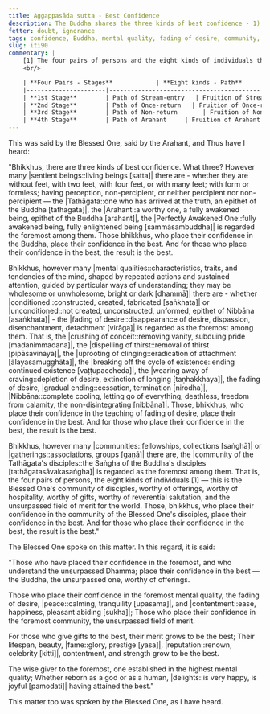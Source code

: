 ```yaml
---
title: Aggappasāda sutta - Best Confidence
description: The Buddha shares the three kinds of best confidence - 1) in the Buddha, 2) in the mental quality of fading of desire, and 3) in the community of the Blessed One's disciples.
fetter: doubt, ignorance
tags: confidence, Buddha, mental quality, fading of desire, community, disciples, Dhamma, Saṅgha, iti, iti50-99
slug: iti90
commentary: |
    [1] The four pairs of persons and the eight kinds of individuals that constitute the community of the Blessed One's disciples are as follows:
    <br/>

    | **Four Pairs - Stages**            | **Eight kinds - Path**       | **Eight kinds - Fruition**    | **Fetters Overcome / Weakened**                                  |
    |----------------------|------------------------------------------|-----------------------------------------|------------------------------------------------------------------|
    | **1st Stage**        | Path of Stream-entry   | Fruition of Stream-entry | Overcomes: <br> 1) Personal existence, aka identity |view::sakkāya-diṭṭhi| <br> 2) Doubt, aka uncertainty, |indecisiveness::vicikicchā| <br> 3) Adherence to rules and |observances::sīlabbataparāmāsa| |
    | **2nd Stage**        | Path of Once-return   | Fruition of Once-return | Weakens: <br> 4) Sensual |desire::kāmacchanda| <br> 5) |Ill will::byāpāda| |
    | **3rd Stage**        | Path of Non-return       | Fruition of Non-return     | Overcomes: <br> 4) Sensual |desire::kāmacchanda| <br> 5) |Ill will::byāpāda| |
    | **4th Stage**        | Path of Arahant     | Fruition of Arahant  | Overcomes: <br> 6) Desire for fine-material |existence::rūparāga| <br> 7) Desire for formless existence, aka desire for immaterial |existence::arūparāga| <br> 8) Conceit, aka pride, |egotism::māna| <br> 9) Restlessness, aka agitation, |distraction::uddhacca| <br>10) Ignorance, not knowing the true nature of how things have come to be, not understanding the nature of |reality::avijjā| |
---
```


This was said by the Blessed One, said by the Arahant, and Thus have I heard:

"Bhikkhus, there are three kinds of best confidence. What three? However many |sentient beings::living beings [satta]| there are - whether they are without feet, with two feet, with four feet, or with many feet; with form or formless; having perception, non-percipient, or neither percipient nor non-percipient — the |Tathāgata::one who has arrived at the truth, an epithet of the Buddha [tathāgata]|, the |Arahant::a worthy one, a fully awakened being, epithet of the Buddha [arahant]|, the |Perfectly Awakened One::fully awakened being, fully enlightened being [sammāsambuddha]| is regarded the foremost among them. Those bhikkhus, who place their confidence in the Buddha, place their confidence in the best. And for those who place their confidence in the best, the result is the best.

Bhikkhus, however many |mental qualities::characteristics, traits, and tendencies of the mind, shaped by repeated actions and sustained attention, guided by particular ways of understanding; they may be wholesome or unwholesome, bright or dark [dhammā]| there are - whether |conditioned::constructed, created, fabricated [saṅkhata]| or |unconditioned::not created, unconstructed, unformed, epithet of Nibbāna [asaṅkhata]| - the |fading of desire::disappearance of desire, dispassion, disenchantment, detachment [virāga]| is regarded as the foremost among them. That is, the |crushing of conceit::removing vanity, subduing pride [madanimmadana]|, the |dispelling of thirst::removal of thirst [pipāsavinaya]|, the |uprooting of clinging::eradication of attachment [ālayasamugghāta]|, the |breaking off the cycle of existence::ending continued existence [vaṭṭupaccheda]|, the |wearing away of craving::depletion of desire, extinction of longing [taṇhakkhaya]|, the fading of desire, |gradual ending::cessation, termination [nirodha]|, |Nibbāna::complete cooling, letting go of everything, deathless, freedom from calamity, the non-disintegrating [nibbāna]|. Those, bhikkhus, who place their confidence in the teaching of fading of desire, place their confidence in the best. And for those who place their confidence in the best, the result is the best.

Bhikkhus, however many |communities::fellowships, collections [saṅghā]| or |gatherings::associations, groups [gaṇā]| there are, the |community of the Tathāgata's disciples::the Saṅgha of the Buddha's disciples [tathāgatasāvakasaṅgha]| is regarded as the foremost among them. That is, the four pairs of persons, the eight kinds of individuals [1] — this is the Blessed One's community of disciples, worthy of offerings, worthy of hospitality, worthy of gifts, worthy of reverential salutation, and the unsurpassed field of merit for the world. Those, bhikkhus, who place their confidence in the community of the Blessed One's disciples, place their confidence in the best. And for those who place their confidence in the best, the result is the best."

The Blessed One spoke on this matter. In this regard, it is said:

"Those who have placed their confidence in the foremost,
and who understand the unsurpassed Dhamma;
place their confidence in the best — the Buddha,
the unsurpassed one, worthy of offerings.

Those who place their confidence in the foremost mental quality,
the fading of desire, |peace::calming, tranquility [upasama]|, and |contentment::ease, happiness, pleasant abiding [sukha]|;
Those who place their confidence in the foremost community,
the unsurpassed field of merit.

For those who give gifts to the best,
their merit grows to be the best;
Their lifespan, beauty, |fame::glory, prestige [yasa]|,
|reputation::renown, celebrity [kitti]|, contentment, and strength grow to be the best.

The wise giver to the foremost,
one established in the highest mental quality;
Whether reborn as a god or as a human,
|delights::is very happy, is joyful [pamodati]| having attained the best."

This matter too was spoken by the Blessed One, as I have heard.